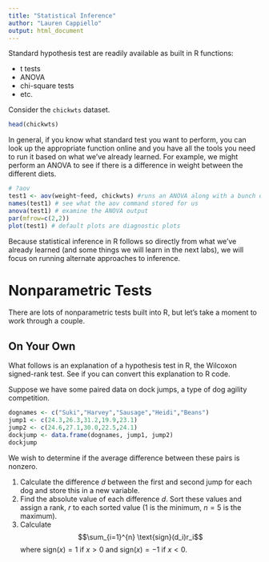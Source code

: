 ```yaml
---
title: "Statistical Inference"
author: "Lauren Cappiello"
output: html_document
---
```


Standard hypothesis test are readily available as built in R functions:

- t tests
- ANOVA
- chi-square tests
- etc.

Consider the `chickwts` dataset.

```r
head(chickwts)
```

In general, if you know what standard test you want to perform, you can look up the appropriate function online and you have all the tools you need to run it based on what we've already learned. For example, we might perform an ANOVA to see if there is a difference in weight between the different diets.

```r
# ?aov
test1 <- aov(weight~feed, chickwts) #runs an ANOVA along with a bunch of other stuff
names(test1) # see what the aov command stored for us
anova(test1) # examine the ANOVA output
par(mfrow=c(2,2))
plot(test1) # default plots are diagnostic plots
```

Because statistical inference in R follows so directly from what we've already learned (and some things we will learn in the next labs), we will focus on running alternate approaches to inference.

# Nonparametric Tests

There are lots of nonparametric tests built into R, but let's take a moment to work through a couple.

## On Your Own

What follows is an explanation of a hypothesis test in R, the Wilcoxon signed-rank test. See if you can convert this explanation to R code.

Suppose we have some paired data on dock jumps, a type of dog agility competition.

```r
dognames <- c("Suki","Harvey","Sausage","Heidi","Beans")
jump1 <- c(24.3,26.3,31.2,19.9,23.1)
jump2 <- c(24.6,27.1,30.0,22.5,24.1)
dockjump <- data.frame(dognames, jump1, jump2)
dockjump
```

We wish to determine if the average difference between these pairs is nonzero.

1. Calculate the difference $d$ between the first and second jump for each dog and store this in a new variable.
2. Find the absolute value of each difference $d$. Sort these values and assign a rank, $r$ to each sorted value (1 is the minimum, $n=5$ is the maximum).
3. Calculate $$\sum_{i=1}^{n} \text{sign}(d_i)r_i$$ where $\text{sign}(x) = 1$ if $x > 0$ and $\text{sign}(x) = -1$ if $x < 0$. 
